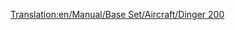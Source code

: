 [[Translation:en/Manual/Base Set/Aircraft/Dinger 200]]

{{en/Manual/Base Set/Aircraft/Aircraft|Name=Dinger 200
|Image=[[File:en/Manual/Base Set/Aircraft/Dinger200.png|Dinger 200]]
|Cost=44.218 (88,436)
|Speed=947 kph (592 MPH)
|Annual=6.875 (13,950)
|Designed=2013
|Lifespan=25
|Capacity=400 passengers & 80 bags of mail
|Description=Futuristic and Fictional. Apparently by Dinger/Fokker. Massive capacity.
|Real-life=Fictional
}}